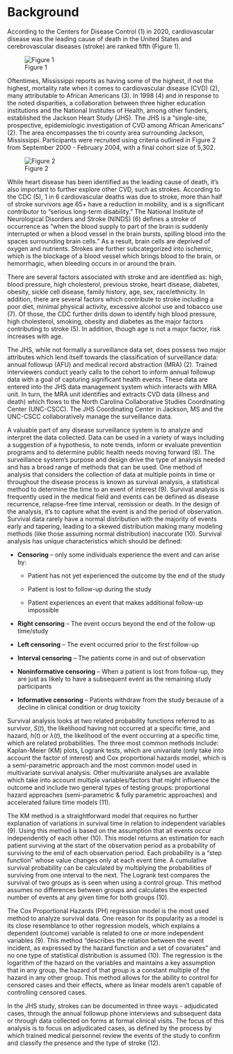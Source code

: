# Background

According to the Centers for Disease Control (1) in 2020, cardiovascular disease was the leading cause of death in the United States and cerebrovascular diseases (stroke) are ranked fifth (Figure 1).


![Figure 1](/graphics/CDC_Top_10_2020.png){style="text-align: center;"}


Oftentimes, Mississippi reports as having some of the highest, if not the highest, mortality rate when it comes to cardiovascular disease (CVD) (2), many attributable to African Americans (3). In 1998 (4) and in response to the noted disparities, a collaboration between three higher education institutions and the National Institutes of Health, among other funders, established the Jackson Heart Study (JHS). The JHS is a “single-site, prospective, epidemiologic investigation of CVD among African Americans” (2). The area encompasses the tri county area surrounding Jackson, Mississippi. Participants were recruited using criteria outlined in Figure 2 from September 2000 - February 2004, with a final cohort size of 5,302.  


![Figure 2](/graphics/JHS_Criteria_Table.png){style="text-align: center;"}


While heart disease has been identified as the leading cause of death, it’s also important to further explore other CVD, such as strokes. According to the CDC (5), 1 in 6 cardiovascular deaths was due to stroke, more than half of stroke survivors age 65+ have a reduction in mobility, and is a significant contributor to “serious long-term disability.” The National Institute of Neurological Disorders and Stroke (NINDS) (6) defines a stroke of occurrence as “when the blood supply to part of the brain is suddenly interrupted or when a blood vessel in the brain bursts, spilling blood into the spaces surrounding brain cells.” As a result, brain cells are deprived of oxygen and nutrients. Strokes are further subcategorized into ischemic, which is the blockage of a blood vessel which brings blood to the brain, or hemorrhagic, when bleeding occurs in or around the brain.


There are several factors associated with stroke and are identified as: high, blood pressure, high cholesterol, previous stroke, heart disease, diabetes, obesity, sickle cell disease, family history, age, sex, race/ethnicity. In addition, there are several factors which contribute to stroke including a poor diet, minimal physical activity, excessive alcohol use and tobacco use (7). Of those, the CDC further drills down to identify high blood pressure, high cholesterol, smoking, obesity and diabetes as the major factors contributing to stroke (5). In addition, though age is not a major factor, risk increases with age.

The JHS, while not formally a surveillance data set, does possess two major attributes which lend itself towards the classification of surveillance data: annual followup (AFU) and medical record abstraction (MRA) (2). Trained interviewers conduct yearly calls to the cohort to inform annual followup data with a goal of capturing significant health events. These data are entered into the JHS data management system which interacts with MRA unit. In turn, the MRA unit identifies and extracts CVD data (illness and death) which flows to the North Carolina Collaborative Studies Coordinating Center (UNC-CSCC). The JHS Coordinating Center in Jackson, MS and the UNC-CSCC collaboratively manage the surveillance data.


A valuable part of any disease surveillance system is to analyze and interpret the data collected. Data can be used in a variety of ways including a suggestion of a hypothesis, to note trends, inform or evaluate prevention programs and to determine public health needs moving forward (8). The surveillance system's purpose and design drive the type of analysis needed and has a broad range of methods that can be used. One method of analysis that considers the collection of data at multiple points in time or throughout the disease process is known as survival analysis, a statistical method to determine the time to an event of interest (9). Survival analysis is frequently used in the medical field and events can be defined as disease recurrence, relapse-free time interval, remission or death. In the design of the analysis, it’s to capture what the event is and the period of observation. Survival data rarely have a normal distribution with the majority of events early and tapering, leading to a skewed distribution making many modeling methods (like those assuming normal distribution) inaccurate (10). Survival analysis has unique characteristics which should be defined:


+ **Censoring** – only some individuals experience the event and can arise by:

  + Patient has not yet experienced the outcome by the end of the study

  + Patient is lost to follow-up during the study

  + Patient experiences an event that makes additional follow-up impossible

+ **Right censoring** – The event occurs beyond the end of the follow-up time/study

+ **Left censoring** – The event occurred prior to the first follow-up

+ **Interval censoring** – The patients come in and out of observation

+ **Noninformative censoring** – When a patient is lost from follow-up, they are just as likely to have a subsequent event as the remaining study participants

+ **Informative censoring** – Patients withdraw from the study because of a decline in clinical condition or drug toxicity


Survival analysis looks at two related probability functions referred to as survivor, $S(t)$, the likelihood having not occurred at a specific time, and hazard, $h(t)$ or $\lambda(t)$, the likelihood of the event occurring at a specific time, which are related probabilities. The three most common methods include: Kaplan-Meier (KM) plots, Logrank tests, which are univariate (only take into account the factor of interest) and Cox proportional hazards  model, which is a semi-parametric approach and the most common model used in multivariate survival analysis. Other multivariate analyses are available which take into account multiple variables/factors that might influence the outcome and include two general types of testing groups: proportional hazard approaches (semi-parametric & fully parametric approaches) and accelerated failure time models (11).

The KM method is a straightforward model that requires no further explanation of variations in survival time in relation to independent variables (9). Using this method is based on the assumption that all events occur independently of each other (10). This model returns an estimation for each patient surviving at the start of the observation period as a probability of surviving to the end of each observation period. Each probability is a “step function” whose value changes only at each event time. A cumulative survival probability can be calculated by multiplying the probabilities of surviving from one interval to the next. The Logrank test compares the survival of two groups as is seen when using a control group. This method assumes no differences between groups and calculates the expected number of events at any given time for both groups (10).

The Cox Proportional Hazards (PH) regression model is the most used method to analyze survival data. One reason for its popularity as a model is its close resemblance to other regression models, which explains a dependent (outcome) variable is related to one or more independent variables (9). This method “describes the relation between the event incident, as expressed by the hazard function and a set of covariates” and no one type of statistical distribution is assumed (10). The regression is the logarithm of the hazard on the variables and maintains a key assumption that in any group, the hazard of that group is a constant multiple of the hazard in any other group.  This method allows for the ability to control for censored cases and their effects, where as linear models aren't capable of controlling censored cases. 

In the JHS study, strokes can be documented in three ways - adjudicated cases, through the annual followup phone interviews and subsequent data or through data collected on forms at formal clinical visits. The focus of this analysis is to focus on adjudicated cases, as defined by the process by which trained medical personnel review the events of the study to confirm and classify the presence and the type of stroke (12). 

